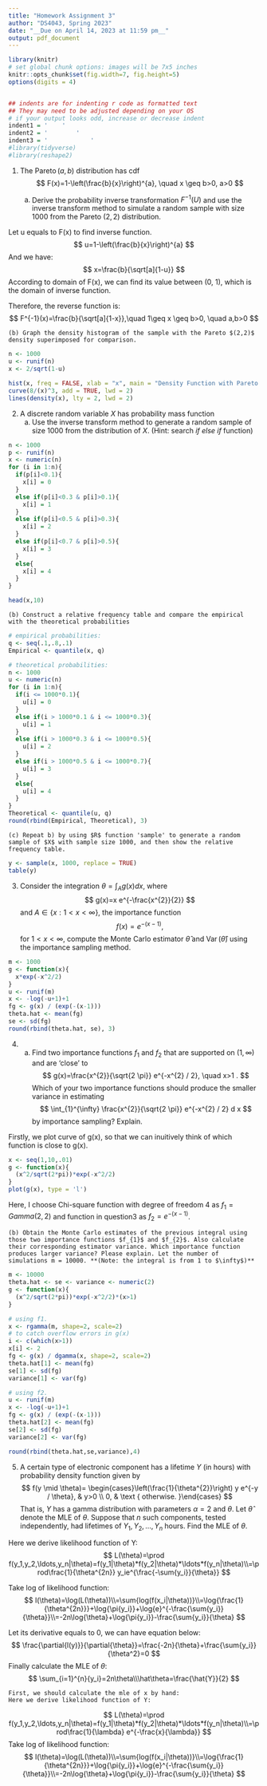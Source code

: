```yaml
---
title: "Homework Assignment 3"
author: "DS4043, Spring 2023"
date: "__Due on April 14, 2023 at 11:59 pm__"
output: pdf_document
---
```



```r
library(knitr)
# set global chunk options: images will be 7x5 inches
knitr::opts_chunk$set(fig.width=7, fig.height=5)
options(digits = 4)


## indents are for indenting r code as formatted text
## They may need to be adjusted depending on your OS
# if your output looks odd, increase or decrease indent
indent1 = '    '
indent2 = '        '
indent3 = '            '
#library(tidyverse)
#library(reshape2)
```


1. The $\operatorname{Pareto}(a, b)$ distribution has cdf
$$
F(x)=1-\left(\frac{b}{x}\right)^{a}, \quad x \geq b>0, a>0
$$

    (a) Derive the probability inverse transformation $F^{-1}(U)$ and use the inverse transform method to simulate a random sample with size 1000 from the Pareto $(2,2)$ distribution.

  Let u equals to F(x) to find inverse function.
$$
u=1-\left(\frac{b}{x}\right)^{a}
$$
  And we have:
$$
x=\frac{b}{\sqrt[a]{1-u}}
$$
  According to domain of F(x), we can find its value between (0, 1), which is the domain of inverse function.

  Therefore, the reverse function is:
$$
F^{-1}(x)=\frac{b}{\sqrt[a]{1-x}},\quad 1\geq x \geq b>0, \quad a,b>0
$$


    (b) Graph the density histogram of the sample with the Pareto $(2,2)$ density superimposed for comparison.

```r
n <- 1000
u <- runif(n)
x <- 2/sqrt(1-u)

hist(x, freq = FALSE, xlab = "x", main = "Density Function with Pareto (2,2)")
curve(8/(x)^3, add = TRUE, lwd = 2)
lines(density(x), lty = 2, lwd = 2)
```


2. A discrete random variable $X$ has probability mass function
\begin{tabular}{cccccc}
$x$ & 0 & 1 & 2 & 3 & 4 \\
\hline $p(x)$ & $0.1$ & $0.2$ & $0.2$ & $0.2$ & $0.3$
\end{tabular}
    (a) Use the inverse transform method to generate a random sample of size 1000 from the distribution of $X$. (Hint: search _if else if_ function)

```r
n <- 1000
p <- runif(n)
x <- numeric(n)
for (i in 1:n){
  if(p[i]<0.1){
    x[i] = 0
  }
  else if(p[i]<0.3 & p[i]>0.1){
    x[i] = 1
  }
  else if(p[i]<0.5 & p[i]>0.3){
    x[i] = 2
  }
  else if(p[i]<0.7 & p[i]>0.5){
    x[i] = 3
  }
  else{
    x[i] = 4
  }
}

head(x,10)
```

    (b) Construct a relative frequency table and compare the empirical with the theoretical probabilities

```r
# empirical probabilities:
q <- seq(.1,.8,.1)
Empirical <- quantile(x, q)

# theoretical probabilities:
n <- 1000
u <- numeric(n)
for (i in 1:n){
  if(i <= 1000*0.1){
    u[i] = 0
  }
  else if(i > 1000*0.1 & i <= 1000*0.3){
    u[i] = 1
  }
  else if(i > 1000*0.3 & i <= 1000*0.5){
    u[i] = 2
  }
  else if(i > 1000*0.5 & i <= 1000*0.7){
    u[i] = 3
  }
  else{
    u[i] = 4
  }
}
Theoretical <- quantile(u, q)
round(rbind(Empirical, Theoretical), 3)
```

    (c) Repeat b) by using $R$ function 'sample' to generate a random sample of $X$ with sample size 1000, and then show the relative frequency table.
    
```r
y <- sample(x, 1000, replace = TRUE)
table(y)
```


3. Consider the integration $\theta=\int_{A} g(x) d x$, where
$$
g(x)=x e^{-\frac{x^{2}}{2}}
$$
and $A \in\{x: 1<x<\infty\}$, the importance function
$$
f(x)=e^{-(x-1)},
$$
for $1<x<\infty$, compute the Monte Carlo estimator $\hat{\theta}$ and $\operatorname{Var}(\hat{\theta})$ using the importance sampling method.

```r
m <- 1000
g <- function(x){
  x*exp(-x^2/2)
}
u <- runif(m)
x <- -log(-u+1)+1
fg <- g(x) / (exp(-(x-1)))
theta.hat <- mean(fg)
se <- sd(fg)
round(rbind(theta.hat, se), 3)
```


4. (a) Find two importance functions $f_{1}$ and $f_{2}$ that are supported on $(1, \infty)$ and are 'close' to
$$
g(x)=\frac{x^{2}}{\sqrt{2 \pi}} e^{-x^{2} / 2}, \quad x>1 .
$$
Which of your two importance functions should produce the smaller variance in estimating
$$
\int_{1}^{\infty} \frac{x^{2}}{\sqrt{2 \pi}} e^{-x^{2} / 2} d x
$$
by importance sampling? Explain.

 Firstly, we plot curve of g(x), so that we can inuitively think of which function is close to g(x).
```r
x <- seq(1,10,.01)
g <- function(x){
  (x^2/sqrt(2*pi))*exp(-x^2/2)
}
plot(g(x), type = 'l')
```

  Here, I choose Chi-square function with degree of freedom 4 as $f_{1} = Gamma(2,2)$ and function in question3 as $f_{2}=e^{-(x-1)}$.

    (b) Obtain the Monte Carlo estimates of the previous integral using those two importance functions $f_{1}$ and $f_{2}$. Also calculate their corresponding estimator variance. Which importance function produces larger variance? Please explain. Let the number of simulations m = 10000. **(Note: the integral is from 1 to $\infty$)**

```r
m <- 10000
theta.hat <- se <- variance <- numeric(2)
g <- function(x){
  (x^2/sqrt(2*pi))*exp(-x^2/2)*(x>1)
}

# using f1.
x <- rgamma(m, shape=2, scale=2)
# to catch overflow errors in g(x)
i <- c(which(x>1))
x[i] <- 2
fg <- g(x) / dgamma(x, shape=2, scale=2)
theta.hat[1] <- mean(fg)
se[1] <- sd(fg)
variance[1] <- var(fg)

# using f2.
u <- runif(m)
x <- -log(-u+1)+1
fg <- g(x) / (exp(-(x-1)))
theta.hat[2] <- mean(fg)
se[2] <- sd(fg)
variance[2] <- var(fg)

round(rbind(theta.hat,se,variance),4)
```

5. A certain type of electronic component has a lifetime $Y$ (in hours) with probability density function given by
$$
f(y \mid \theta)= \begin{cases}\left(\frac{1}{\theta^{2}}\right) y e^{-y / \theta}, & y>0 \\ 0, & \text { otherwise. }\end{cases}
$$
That is, $Y$ has a gamma distribution with parameters $\alpha=2$ and $\theta$. Let $\hat{\theta}$ denote the MLE of $\theta$. Suppose that $n$ such components, tested independently, had lifetimes of $Y_1, Y_2, \ldots, Y_n$ hours. Find the MLE of $\theta$.

Here we derive likelihood function of Y:
$$
L(\theta)=\prod f(y_1,y_2,\ldots,y_n|\theta)=f(y_1|\theta)*f(y_2|\theta)*\ldots*f(y_n|\theta)\\=\prod\frac{1}{\theta^{2n}} y_ie^{\frac{-\sum{y_i}}{\theta}}
$$

Take log of likelihood function:
$$
l(\theta)=\log(L(\theta))\\=\sum{log(f(x_i|\theta))}\\=\log{\frac{1}{\theta^{2n}}}+\log{\pi{y_i}}+\log{e}^{-\frac{\sum{y_i}}{\theta}}\\=-2n\log{\theta}+\log{\pi{y_i}}-\frac{\sum{y_i}}{\theta}
$$

  Let its derivative equals to 0, we can have equation below:
$$
\frac{\partial{l(y)}}{\partial{\theta}}=\frac{-2n}{\theta}+\frac{\sum{y_i}}{\theta^2}=0
$$
 Finally calculate the MLE of $\theta$:
$$
\sum_{i=1}^{n}{y_i}=2n\theta\\\hat\theta=\frac{\hat{Y}}{2}
$$




    First, we should calculate the mle of x by hand:
    Here we derive likelihood function of Y:
$$
L(\theta)=\prod f(y_1,y_2,\ldots,y_n|\theta)=f(y_1|\theta)*f(y_2|\theta)*\ldots*f(y_n|\theta)\\=\prod\frac{1}{\lambda} e^{-\frac{x}{\lambda}}
$$
    Take log of likelihood function:
$$
l(\theta)=\log(L(\theta))\\=\sum{log(f(x_i|\theta))}\\=\log{\frac{1}{\theta^{2n}}}+\log{\pi{y_i}}+\log{e}^{-\frac{\sum{y_i}}{\theta}}\\=-2n\log{\theta}+\log{\pi{y_i}}-\frac{\sum{y_i}}{\theta}
$$
  
    
    
    
    
    
    
    
    
    
    
    
    
    
    
    
    
    
    
